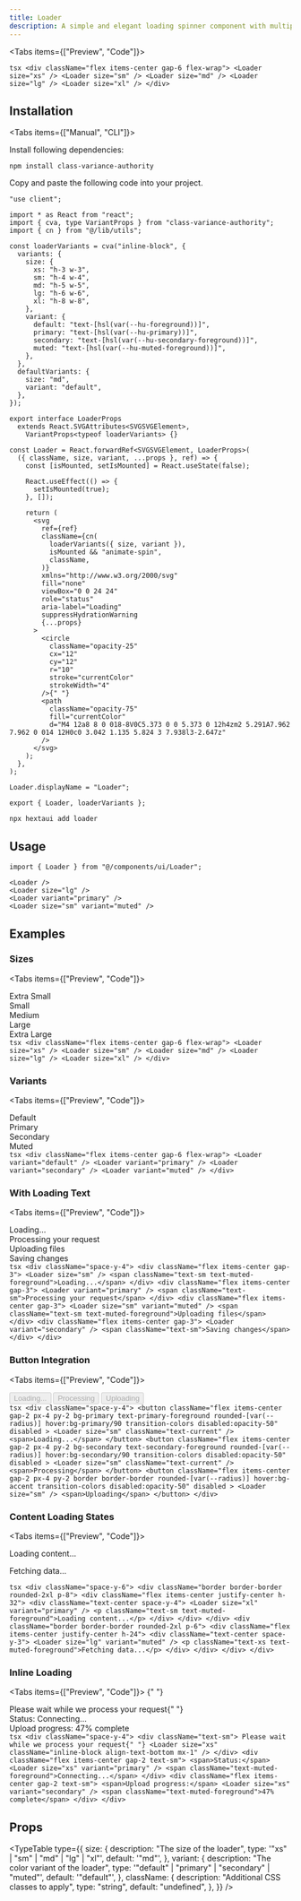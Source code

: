 ```yaml
---
title: Loader
description: A simple and elegant loading spinner component with multiple sizes and color variants.
---
```





<Tabs items={["Preview", "Code"]}>
  <Tab value="Preview">
    <PreviewContainer>
      <div className="flex items-center gap-6 flex-wrap">
        <Loader size="xs" />
        <Loader size="sm" />
        <Loader size="md" />
        <Loader size="lg" />
        <Loader size="xl" />
      </div>
    </PreviewContainer>
  </Tab>
  <Tab value="Code">
    ```tsx
    <div className="flex items-center gap-6 flex-wrap">
      <Loader size="xs" />
      <Loader size="sm" />
      <Loader size="md" />
      <Loader size="lg" />
      <Loader size="xl" />
    </div>
    ```
  </Tab>
</Tabs>

## Installation

<Tabs items={["Manual", "CLI"]}>
<Tab value="Manual">

Install following dependencies:

```package-install
npm install class-variance-authority
```

Copy and paste the following code into your project.

```tsx title="components/ui/loader.tsx"
"use client";

import * as React from "react";
import { cva, type VariantProps } from "class-variance-authority";
import { cn } from "@/lib/utils";

const loaderVariants = cva("inline-block", {
  variants: {
    size: {
      xs: "h-3 w-3",
      sm: "h-4 w-4",
      md: "h-5 w-5",
      lg: "h-6 w-6",
      xl: "h-8 w-8",
    },
    variant: {
      default: "text-[hsl(var(--hu-foreground))]",
      primary: "text-[hsl(var(--hu-primary))]",
      secondary: "text-[hsl(var(--hu-secondary-foreground))]",
      muted: "text-[hsl(var(--hu-muted-foreground))]",
    },
  },
  defaultVariants: {
    size: "md",
    variant: "default",
  },
});

export interface LoaderProps
  extends React.SVGAttributes<SVGSVGElement>,
    VariantProps<typeof loaderVariants> {}

const Loader = React.forwardRef<SVGSVGElement, LoaderProps>(
  ({ className, size, variant, ...props }, ref) => {
    const [isMounted, setIsMounted] = React.useState(false);

    React.useEffect(() => {
      setIsMounted(true);
    }, []);

    return (
      <svg
        ref={ref}
        className={cn(
          loaderVariants({ size, variant }),
          isMounted && "animate-spin",
          className,
        )}
        xmlns="http://www.w3.org/2000/svg"
        fill="none"
        viewBox="0 0 24 24"
        role="status"
        aria-label="Loading"
        suppressHydrationWarning
        {...props}
      >
        <circle
          className="opacity-25"
          cx="12"
          cy="12"
          r="10"
          stroke="currentColor"
          strokeWidth="4"
        />{" "}
        <path
          className="opacity-75"
          fill="currentColor"
          d="M4 12a8 8 0 018-8V0C5.373 0 0 5.373 0 12h4zm2 5.291A7.962 7.962 0 014 12H0c0 3.042 1.135 5.824 3 7.938l3-2.647z"
        />
      </svg>
    );
  },
);

Loader.displayName = "Loader";

export { Loader, loaderVariants };
```

</Tab>
<Tab value="CLI">

```package-install
npx hextaui add loader
```

</Tab>
</Tabs>

## Usage

```tsx
import { Loader } from "@/components/ui/Loader";
```

```tsx
<Loader />
<Loader size="lg" />
<Loader variant="primary" />
<Loader size="sm" variant="muted" />
```

## Examples

### Sizes

<Tabs items={["Preview", "Code"]}>
  <Tab value="Preview">
    <PreviewContainer>
      <div className="flex items-center gap-6 flex-wrap">
        <div className="flex flex-col items-center gap-2">
          <Loader size="xs" />
          <span className="text-xs text-[hsl(var(--hu-muted-foreground))]">
            Extra Small
          </span>
        </div>
        <div className="flex flex-col items-center gap-2">
          <Loader size="sm" />
          <span className="text-xs text-[hsl(var(--hu-muted-foreground))]">
            Small
          </span>
        </div>
        <div className="flex flex-col items-center gap-2">
          <Loader size="md" />
          <span className="text-xs text-[hsl(var(--hu-muted-foreground))]">
            Medium
          </span>
        </div>
        <div className="flex flex-col items-center gap-2">
          <Loader size="lg" />
          <span className="text-xs text-[hsl(var(--hu-muted-foreground))]">
            Large
          </span>
        </div>
        <div className="flex flex-col items-center gap-2">
          <Loader size="xl" />
          <span className="text-xs text-[hsl(var(--hu-muted-foreground))]">
            Extra Large
          </span>
        </div>
      </div>
    </PreviewContainer>
  </Tab>
  <Tab value="Code">
    ```tsx
    <div className="flex items-center gap-6 flex-wrap">
      <Loader size="xs" />
      <Loader size="sm" />
      <Loader size="md" />
      <Loader size="lg" />
      <Loader size="xl" />
    </div>
    ```
  </Tab>
</Tabs>

### Variants

<Tabs items={["Preview", "Code"]}>
  <Tab value="Preview">
    <PreviewContainer>
      <div className="flex items-center gap-6 flex-wrap">
        <div className="flex flex-col items-center gap-2">
          <Loader variant="default" />
          <span className="text-xs text-[hsl(var(--hu-muted-foreground))]">
            Default
          </span>
        </div>
        <div className="flex flex-col items-center gap-2">
          <Loader variant="primary" />
          <span className="text-xs text-[hsl(var(--hu-muted-foreground))]">
            Primary
          </span>
        </div>
        <div className="flex flex-col items-center gap-2">
          <Loader variant="secondary" />
          <span className="text-xs text-[hsl(var(--hu-muted-foreground))]">
            Secondary
          </span>
        </div>
        <div className="flex flex-col items-center gap-2">
          <Loader variant="muted" />
          <span className="text-xs text-[hsl(var(--hu-muted-foreground))]">
            Muted
          </span>
        </div>
      </div>
    </PreviewContainer>
  </Tab>
  <Tab value="Code">
    ```tsx
    <div className="flex items-center gap-6 flex-wrap">
      <Loader variant="default" />
      <Loader variant="primary" />
      <Loader variant="secondary" />
      <Loader variant="muted" />
    </div>
    ```
  </Tab>
</Tabs>

### With Loading Text

<Tabs items={["Preview", "Code"]}>
  <Tab value="Preview">
    <PreviewContainer>
      <div className="space-y-4">
        <div className="flex items-center gap-3">
          <Loader size="sm" />
          <span className="text-sm text-[hsl(var(--hu-muted-foreground))]">
            Loading...
          </span>
        </div>
        <div className="flex items-center gap-3">
          <Loader variant="primary" />
          <span className="text-sm">Processing your request</span>
        </div>
        <div className="flex items-center gap-3">
          <Loader size="sm" variant="muted" />
          <span className="text-sm text-[hsl(var(--hu-muted-foreground))]">
            Uploading files
          </span>
        </div>
        <div className="flex items-center gap-3">
          <Loader variant="secondary" />
          <span className="text-sm">Saving changes</span>
        </div>
      </div>
    </PreviewContainer>
  </Tab>
  <Tab value="Code">
    ```tsx
    <div className="space-y-4">
      <div className="flex items-center gap-3">
        <Loader size="sm" />
        <span className="text-sm text-muted-foreground">Loading...</span>
      </div>
      <div className="flex items-center gap-3">
        <Loader variant="primary" />
        <span className="text-sm">Processing your request</span>
      </div>
      <div className="flex items-center gap-3">
        <Loader size="sm" variant="muted" />
        <span className="text-sm text-muted-foreground">Uploading files</span>
      </div>
      <div className="flex items-center gap-3">
        <Loader variant="secondary" />
        <span className="text-sm">Saving changes</span>
      </div>
    </div>
    ```
  </Tab>
</Tabs>

### Button Integration

<Tabs items={["Preview", "Code"]}>
  <Tab value="Preview">
    <PreviewContainer>
      <div className="space-y-4">
        <button
          className="flex items-center gap-2 px-4 py-2 bg-[hsl(var(--hu-primary))] text-[hsl(var(--hu-primary-foreground))] rounded-[var(--radius)] hover:bg-[hsl(var(--hu-primary))]/90 transition-colors disabled:opacity-50"
          disabled
        >
          <Loader size="sm" className="text-current" />
          <span>Loading...</span>
        </button>
        <button
          className="flex items-center gap-2 px-4 py-2 bg-[hsl(var(--hu-secondary))] text-[hsl(var(--hu-secondary-foreground))] rounded-[var(--radius)] hover:bg-[hsl(var(--hu-secondary))]/90 transition-colors disabled:opacity-50"
          disabled
        >
          <Loader size="sm" className="text-current" />
          <span>Processing</span>
        </button>
        <button
          className="flex items-center gap-2 px-4 py-2 border border-[hsl(var(--hu-border))] rounded-[var(--radius)] hover:bg-[hsl(var(--hu-accent))] transition-colors disabled:opacity-50"
          disabled
        >
          <Loader size="sm" />
          <span>Uploading</span>
        </button>
      </div>
    </PreviewContainer>
  </Tab>
  <Tab value="Code">
    ```tsx
    <div className="space-y-4">
      <button
        className="flex items-center gap-2 px-4 py-2 bg-primary text-primary-foreground rounded-[var(--radius)] hover:bg-primary/90 transition-colors disabled:opacity-50"
        disabled
      >
        <Loader size="sm" className="text-current" />
        <span>Loading...</span>
      </button>
      <button
        className="flex items-center gap-2 px-4 py-2 bg-secondary text-secondary-foreground rounded-[var(--radius)] hover:bg-secondary/90 transition-colors disabled:opacity-50"
        disabled
      >
        <Loader size="sm" className="text-current" />
        <span>Processing</span>
      </button>
      <button
        className="flex items-center gap-2 px-4 py-2 border border-border rounded-[var(--radius)] hover:bg-accent transition-colors disabled:opacity-50"
        disabled
      >
        <Loader size="sm" />
        <span>Uploading</span>
      </button>
    </div>
    ```
  </Tab>
</Tabs>

### Content Loading States

<Tabs items={["Preview", "Code"]}>
  <Tab value="Preview">
    <PreviewContainer>
      <div className="space-y-6">
        <div className="border border-[hsl(var(--hu-border))] rounded-2xl p-8">
          <div className="flex items-center justify-center h-32">
            <div className="text-center space-y-4">
              <Loader size="xl" variant="primary" />
              <p className="text-sm text-[hsl(var(--hu-muted-foreground))]">
                Loading content...
              </p>
            </div>
          </div>
        </div>
        <div className="border border-[hsl(var(--hu-border))] rounded-2xl p-6">
          <div className="flex items-center justify-center h-24">
            <div className="text-center space-y-3">
              <Loader size="lg" variant="muted" />
              <p className="text-xs text-[hsl(var(--hu-muted-foreground))]">
                Fetching data...
              </p>
            </div>
          </div>
        </div>
      </div>
    </PreviewContainer>
  </Tab>
  <Tab value="Code">
    ```tsx
    <div className="space-y-6">
      <div className="border border-border rounded-2xl p-8">
        <div className="flex items-center justify-center h-32">
          <div className="text-center space-y-4">
            <Loader size="xl" variant="primary" />
            <p className="text-sm text-muted-foreground">Loading content...</p>
          </div>
        </div>
      </div>
      <div className="border border-border rounded-2xl p-6">
        <div className="flex items-center justify-center h-24">
          <div className="text-center space-y-3">
            <Loader size="lg" variant="muted" />
            <p className="text-xs text-muted-foreground">Fetching data...</p>
          </div>
        </div>
      </div>
    </div>
    ```
  </Tab>
</Tabs>

### Inline Loading

<Tabs items={["Preview", "Code"]}>
  <Tab value="Preview">
    <PreviewContainer>
      {" "}
      <div className="space-y-4">
        <div className="text-sm">
          Please wait while we process your request{" "}
          <Loader size="xs" className="inline-block align-text-bottom mx-1" />
        </div>
        <div className="flex items-center gap-2 text-sm">
          <span>Status:</span>
          <Loader size="xs" variant="primary" />
          <span className="text-[hsl(var(--hu-muted-foreground))]">
            Connecting...
          </span>
        </div>
        <div className="flex items-center gap-2 text-sm">
          <span>Upload progress:</span>
          <Loader size="xs" variant="secondary" />
          <span className="text-[hsl(var(--hu-muted-foreground))]">
            47% complete
          </span>
        </div>
      </div>
    </PreviewContainer>
  </Tab>
  <Tab value="Code">
    ```tsx
    <div className="space-y-4">
      <div className="text-sm">
        Please wait while we process your request{" "}
        <Loader size="xs" className="inline-block align-text-bottom mx-1" />
      </div>
      <div className="flex items-center gap-2 text-sm">
        <span>Status:</span>
        <Loader size="xs" variant="primary" />
        <span className="text-muted-foreground">Connecting...</span>
      </div>
      <div className="flex items-center gap-2 text-sm">
        <span>Upload progress:</span>
        <Loader size="xs" variant="secondary" />
        <span className="text-muted-foreground">47% complete</span>
      </div>
    </div>
    ```
  </Tab>
</Tabs>

## Props

<TypeTable
  type={{
    size: {
      description: "The size of the loader",
      type: '"xs" | "sm" | "md" | "lg" | "xl"',
      default: '"md"',
    },
    variant: {
      description: "The color variant of the loader",
      type: '"default" | "primary" | "secondary" | "muted"',
      default: '"default"',
    },
    className: {
      description: "Additional CSS classes to apply",
      type: "string",
      default: "undefined",
    },
  }}
/>
